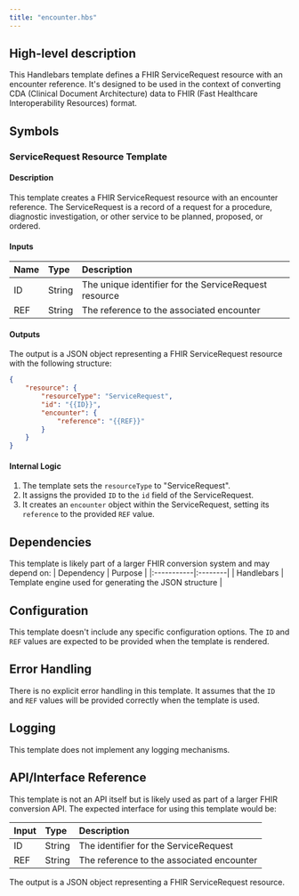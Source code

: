 ```yaml
---
title: "encounter.hbs"
---
```


## High-level description
This Handlebars template defines a FHIR ServiceRequest resource with an encounter reference. It's designed to be used in the context of converting CDA (Clinical Document Architecture) data to FHIR (Fast Healthcare Interoperability Resources) format.

## Symbols

### ServiceRequest Resource Template
#### Description
This template creates a FHIR ServiceRequest resource with an encounter reference. The ServiceRequest is a record of a request for a procedure, diagnostic investigation, or other service to be planned, proposed, or ordered.

#### Inputs
| Name | Type | Description |
|:-----|:-----|:------------|
| ID | String | The unique identifier for the ServiceRequest resource |
| REF | String | The reference to the associated encounter |

#### Outputs
The output is a JSON object representing a FHIR ServiceRequest resource with the following structure:
```json
{
    "resource": {
        "resourceType": "ServiceRequest",
        "id": "{{ID}}",
        "encounter": {
            "reference": "{{REF}}"
        }
    }
}
```

#### Internal Logic
1. The template sets the `resourceType` to "ServiceRequest".
2. It assigns the provided `ID` to the `id` field of the ServiceRequest.
3. It creates an `encounter` object within the ServiceRequest, setting its `reference` to the provided `REF` value.

## Dependencies
This template is likely part of a larger FHIR conversion system and may depend on:
| Dependency | Purpose |
|:-----------|:--------|
| Handlebars | Template engine used for generating the JSON structure |

## Configuration
This template doesn't include any specific configuration options. The `ID` and `REF` values are expected to be provided when the template is rendered.

## Error Handling
There is no explicit error handling in this template. It assumes that the `ID` and `REF` values will be provided correctly when the template is used.

## Logging
This template does not implement any logging mechanisms.

## API/Interface Reference
This template is not an API itself but is likely used as part of a larger FHIR conversion API. The expected interface for using this template would be:

| Input | Type | Description |
|:------|:-----|:------------|
| ID | String | The identifier for the ServiceRequest |
| REF | String | The reference to the associated encounter |

The output is a JSON object representing a FHIR ServiceRequest resource.